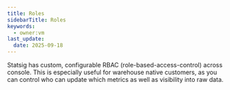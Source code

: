 ```yaml
---
title: Roles
sidebarTitle: Roles
keywords:
  - owner:vm
last_update:
  date: 2025-09-18
---
```


Statsig has custom, configurable RBAC (role-based-access-control) across console. This is especially useful for warehouse native customers, as you can control who can update which metrics as well as visibility into raw data.
